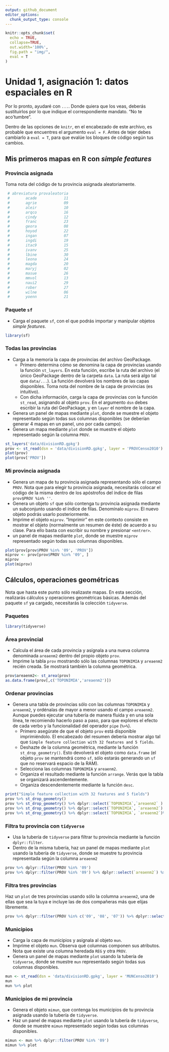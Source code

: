 ```yaml
---
output: github_document
editor_options: 
  chunk_output_type: console
---
```


```r
knitr::opts_chunk$set(
  echo = TRUE,
  collapse=TRUE,
  out.width='100%',
  fig.path = "img/",
  eval = T
)
```

# Unidad 1, asignación 1: datos espaciales en R

Por lo pronto, ayudaré con `...`. Donde quiera que los veas, deberás sustituirlos por lo que indique el correspondiente mandato. "No te aco'tumbre".

Dentro de las opciones de `knitr`, en el encabezado de este archivo, es probable que encuentres el argumento `eval = F`. Antes de tejer debes cambiarlo a `eval = T`, para que evalúe los bloques de código según tus cambios.

## Mis primeros mapas en R con *simple features*

### Provincia asignada

Toma nota del código de tu provincia asignada aleatoriamente.

```r
 # abreviatura provaleatoria
 #       acade            11
 #       agrie            09
 #       aleir            10
 #       arqco            16
 #       cindy            12
 #       franc            23
 #       geora            08
 #       hoyod            22
 #       ingan            07
 #       ingdi            19
 #       itac9            15
 #       ivanv            25
 #       lbine            30
 #       leona            24
 #       magda            20
 #       maryj            02
 #       masue            26
 #       mmvol            13
 #       naui2            29
 #       rober            27
 #       wilne            06
 #       yoenn            21
```


### Paquete `sf`

* Carga el paquete `sf`, con el que podrás importar y manipular objetos *simple features*.

```r
library(sf)
```

### Todas las provincias

* Carga a la memoria la capa de provincias del archivo GeoPackage.
    * Primero determina cómo se denomina la capa de provincias usando la función `st_layers`. En esta función, escribe la ruta del archivo (el único GeoPackage dentro de la carpeta `data`. La ruta será algo tal que `data/...`). La función devolverá los nombres de las capas disponibles. Toma nota del nombre de la capa de provincias (es intuitivo).
    * Con dicha información, carga la capa de provincias con la función `st_read`, asignando al objeto `prov`. En el argumento `dsn` debes escribir la ruta del GeoPackage, y en `layer` el nombre de la capa.
* Genera un panel de mapas mediante `plot`, donde se muestre el objeto representado según todas sus columnas disponibles (se deberían generar 4 mapas en un panel, uno por cada campo).
* Genera un mapa mediante `plot` donde se muestre el objeto representado según la columna `PROV`.

```r
st_layers('data/divisionRD.gpkg')
prov <- st_read(dsn = 'data/divisionRD.gpkg', layer = 'PROVCenso2010')
plot(prov)
plot(prov['PROV'])
```

### Mi provincia asignada

* Genera un mapa de tu provincia asignada representando sólo el campo `PROV`. Nota que para elegir tu provincia asignada, necesitarás colocar el código de la misma dentro de los apóstrofos del índice de filas `prov$PROV %in% ''`.
* Genera un objeto `sf` que sólo contenga tu provincia asignada mediante un subconjunto usando el índice de filas. Denomínalo `miprov`. El nuevo objeto podrás usarlo posteriormente.
* Imprime el objeto `miprov`. "Imprimir" en este contexto consiste en mostrar el objeto (normalmente un resumen de éste) de acuerdo a su clase. Para ello basta con escribir su nombre y presionar `<entrer>`.
* un panel de mapas mediante `plot`, donde se muestre `miprov` representado según todas sus columnas disponibles.


```r
plot(prov[prov$PROV %in% '09', 'PROV'])
miprov <- prov[prov$PROV %in% '09', ]
miprov
plot(miprov)
```

## Cálculos, operaciones geométricas

Nota que hasta este punto sólo realizaste mapas. En esta sección, realizarás cálculos y operaciones geométricas básicas. Además del paquete `sf` ya cargado, necesitarás la colección `tidyverse`.

### Paquetes

```r
library(tidyverse)
```

### Área provincial

* Calcula el área de cada provincia y asígnala a una nueva columna denominada `areaenm2` dentro del propio objeto  `prov`.
* Imprime la tabla `prov` mostrando sólo las columnas `TOPONIMIA` y `areaenm2` recién creada. Se mostrará también la columna geométrica.

```r
prov$areaenm2<- st_area(prov)
as.data.frame(prov[,c('TOPONIMIA','areaenm2')])
```

### Ordenar provincias

* Genera una tabla de provincias sólo con las columnas `TOPONIMIA` y `areaenm2`, y ordénalas de mayor a menor usando el campo `areaenm2`. Aunque puedes ejecutar una tubería de manera fluida y en una sola línea, te recomiendo hacerlo paso a paso, para que explores el efecto de cada verbo y la funcionalidad del operador `pipe` (` %>% `).
    * Primero asegúrate de que el objeto `prov` está disponible imprimiéndolo. El encabezado del resumen debería mostrar algo tal que  `Simple feature collection with 32 features and 5 fields`.
    * Deshazte de la columna geométrica, mediante la función `st_drop_geometry()`. Esto devolverá el objeto como `data.frame` (el objeto `prov` se mantendrá como `sf`, sólo estarás generando un `sf` que no reservará espacio de la RAM).
    * Selecciona las columnas `TOPONIMIA` y `areaenm2`.
    * Organiza el resultado mediante la función `arrange`. Verás que la tabla se organizará ascendentemente.
    * Organiza descendentemente mediante la función `desc`.

```r
print("Simple feature collection with 32 features and 5 fields")
prov %>% st_drop_geometry()
prov %>% st_drop_geometry() %>% dplyr::select(`TOPONIMIA`,`areaenm2` )
prov %>% st_drop_geometry() %>% dplyr::select(`TOPONIMIA`, `areaenm2`) %>% arrange(prov$areaenm2)
prov %>% st_drop_geometry() %>% dplyr::select(`TOPONIMIA`, `areaenm2`)%>%arrange(desc(prov$areaenm2))
```

### Filtra tu provincia con `tidyverse`

* Usa la tubería de `tidyverse` para filtrar tu provincia mediante la función `dplyr::filter`.
* Dentro de la misma tubería, haz un panel de mapas mediante `plot` usando la tubería de `tidyverse`, donde se muestre tu provincia representada según la columna `areaenm2`

```r
prov %>% dplyr::filter(PROV %in% '09')
prov %>% dplyr::filter(PROV %in% '09') %>% dplyr::select(`areaenm2`) %>% plot
```

### Filtra tres provincias

Haz un `plot` de tres provincias usando sólo la columna `areaenm2`, una de ellas que sea la tuya e incluye las de dos compañeras más que elijas libremente.

```r
prov %>% dplyr::filter(PROV %in% c('09', '08', '07')) %>% dplyr::select(`areaenm2`) %>% plot
```

### Municipios

* Carga la capa de municipios y asígnala al objeto `mun`.
* Imprime el objeto `mun`. Observa qué columnas componen sus atributos. Nota que existe una columna heredada `REG` y otra `PROV`.
* Genera un panel de mapas mediante `plot` usando la tubería de `tidyverse`, donde se muestre `mun` representado según todas sus columnas disponibles.

```r
mun <- st_read(dsn = 'data/divisionRD.gpkg', layer = 'MUNCenso2010')
mun
mun %>% plot
```

### Municipios de mi provincia

* Genera el objeto `mimun`, que contenga los municipios de tu provincia asignada usando la tubería de `tidyverse`.
* Haz un panel de mapas mediante `plot` usando la tubería de `tidyverse`, donde se muestre `mimun` representado según todas sus columnas disponibles.

```r
mimun <- mun %>% dplyr::filter(PROV %in% '09')
mimun %>% plot
```

